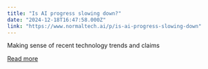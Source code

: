 ```yaml
---
title: "Is AI progress slowing down?"
date: "2024-12-18T16:47:58.000Z"
link: "https://www.normaltech.ai/p/is-ai-progress-slowing-down"
---
```


Making sense of recent technology trends and claims

[Read more](https://www.normaltech.ai/p/is-ai-progress-slowing-down)
